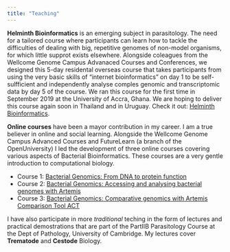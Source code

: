 ```yaml
---
title: "Teaching"
---
```


<link rel="stylesheet" href="styles.css" type="text/css">

**Helminth Bioinformatics** is an emerging subject in parasitology. The need for a tailored course where participants can learn how to tackle the difficulties of dealing with big, repetitive genomes of non-model organisms, for which little supprot exists elsewhere. Alongside coleagues from the Wellcome Genome Campus Advanaced Courses and Conferences, we designed this 5-day residental overseas course that takes participants from using the very basic skills of "internet bioinformatics" on day 1 to be self-sulfficient and independently analyse comples genomic and transcriptomic data by day 5 of the course. We ran this course for the first time in September 2019 at the University of Accra, Ghana. We are hoping to deliver this course again soon in Thailand and in Uruguay. 
Check it out:
[Helminth Bioinformatics](https://coursesandconferences.wellcomegenomecampus.org/our-events/helminth-bioinformatics-ghana-2019/).   

**Online courses** have been a mayor contribution in my career. I am a true believer in online and social learning. Alongside the Wellcome Genome Campus Advanced Courses and FutureLearn (a branch of the OpenUniversity) I led the development of three online courses covering various aspects of Bacterial Bioinformatics. These courses are a very gentle introduction to computational biology. 

* Course 1: [Bacterial Genomics: From DNA to protein function](https://www.futurelearn.com/courses/bacterial-genomes-bioinformatics) 
* Course 2: [Bacterial Genomics: Accessing and analysing bacterial genomes with Artemis](https://www.futurelearn.com/courses/bacterial-genomes-access-and-analysis)
* Course 3: [Bacterial Genomics: Comparative genomics with Artemis Comparison Tool ACT ](https://www.futurelearn.com/courses/bacterial-genomes-comparative-genomics-act)

I have also participate in more _traditional_ teching in the form of lectures and practical demostrations that are part of the PartIIB Parasitology Course at the Dept of Pathology, University of Cambridge. My lectures cover **Trematode** and **Cestode** Biology. 


